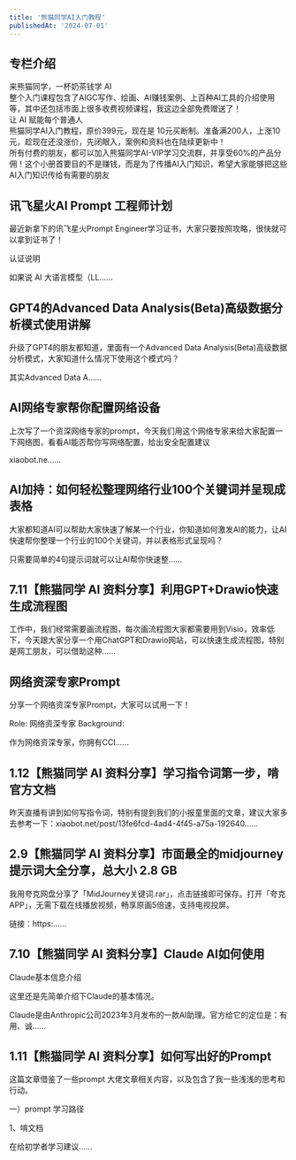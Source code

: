 ```yaml
---
title: '熊猫同学AI入门教程'
publishedAt: '2024-07-01'
---
```


## 专栏介绍

来熊猫同学，一杯奶茶钱学 AI  
整个入门课程包含了AIGC写作、绘画、AI赚钱案例、上百种AI工具的介绍使用等，其中还包括市面上很多收费视频课程，我这边全部免费赠送了！  
让 AI 赋能每个普通人  
熊猫同学AI入门教程，原价399元，现在是 10元买断制。准备满200人，上涨10元，趁现在还没涨价，先闭眼入，案例和资料也在陆续更新中！  
所有付费的朋友，都可以加入熊猫同学AI-VIP学习交流群，并享受60%的产品分佣！这个小册首要目的不是赚钱，而是为了传播AI入门知识，希望大家能够把这些AI入门知识传给有需要的朋友

## 讯飞星火AI Prompt 工程师计划
最近新拿下的讯飞星火Prompt Engineer学习证书，大家只要按照攻略，很快就可以拿到证书了！

认证说明

如果说 AI 大语言模型（LL......

## GPT4的Advanced Data Analysis(Beta)高级数据分析模式使用讲解
升级了GPT4的朋友都知道，里面有一个Advanced Data Analysis(Beta)高级数据分析模式，大家知道什么情况下使用这个模式吗？

其实Advanced Data A......

## AI网络专家帮你配置网络设备
上次写了一个资深网络专家的prompt，今天我们用这个网络专家来给大家配置一下网络图，看看AI能否帮你写网络配置，给出安全配置建议

xiaobot.ne......

## AI加持：如何轻松整理网络行业100个关键词并呈现成表格
大家都知道AI可以帮助大家快速了解某一个行业，你知道如何激发AI的能力，让AI快速帮你整理一个行业的100个关键词，并以表格形式呈现吗？

只需要简单的4句提示词就可以让AI帮你快速整......

## 7.11【熊猫同学 AI 资料分享】利用GPT+Drawio快速生成流程图
工作中，我们经常需要画流程图，每次画流程图大家都需要用到Visio，效率低下，今天跟大家分享一个用ChatGPT和Drawio网站，可以快速生成流程图，特别是网工朋友，可以借助这种......

## 网络资深专家Prompt
分享一个网络资深专家Prompt，大家可以试用一下！

Role: 网络资深专家
Background:

作为网络资深专家，你拥有CCI......

## 1.12【熊猫同学 AI 资料分享】学习指令词第一步，啃官方文档
昨天直播有讲到如何写指令词，特别有提到我们的小报童里面的文章，建议大家多去参考一下：xiaobot.net/post/13fe6fcd-4ad4-4f45-a75a-192640......

## 2.9【熊猫同学 AI 资料分享】市面最全的midjourney提示词大全分享，总大小 2.8 GB
我用夸克网盘分享了「MidJourney关键词.rar」，点击链接即可保存。打开「夸克APP」，无需下载在线播放视频，畅享原画5倍速，支持电视投屏。

链接：https:......

## 7.10【熊猫同学 AI 资料分享】Claude AI如何使用
Claude基本信息介绍

这里还是先简单介绍下Claude的基本情况。

Claude是由Anthropic公司2023年3月发布的一款AI助理。官方给它的定位是：有用、诚......

## 1.11【熊猫同学 AI 资料分享】如何写出好的Prompt
这篇文章借鉴了一些prompt 大佬文章相关内容，以及包含了我一些浅浅的思考和行动。

一）prompt 学习路径

1、啃文档

在给初学者学习建议......

